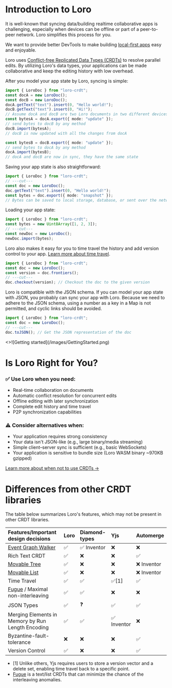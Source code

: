 # Introduction to Loro

It is well-known that syncing data/building realtime collaborative apps is
challenging, especially when devices can be offline or part of a peer-to-peer
network. Loro simplifies this process for you.

We want to provide better DevTools to make building
[local-first apps](https://www.inkandswitch.com/local-first/) easy and
enjoyable.

Loro uses [Conflict-free Replicated Data Types (CRDTs)](/docs/concepts/crdt) to
resolve parallel edits. By utilizing Loro's data types, your applications can be
made collaborative and keep the editing history with low overhead.

After you model your app state by Loro, syncing is simple:

```ts twoslash
import { LoroDoc } from "loro-crdt";
const docA = new LoroDoc();
const docB = new LoroDoc();
docA.getText("text").insert(0, "Hello world!");
docB.getText("text").insert(0, "Hi!");
// Assume docA and docB are two Loro documents in two different devices
const bytesA = docA.export({ mode: "update" });
// send bytes to docB by any method
docB.import(bytesA);
// docB is now updated with all the changes from docA

const bytesB = docB.export({ mode: "update" });
// send bytes to docA by any method
docA.import(bytesB);
// docA and docB are now in sync, they have the same state
```

Saving your app state is also straightforward:

```ts twoslash
import { LoroDoc } from "loro-crdt";
// ---cut---
const doc = new LoroDoc();
doc.getText("text").insert(0, "Hello world!");
const bytes = doc.export({ mode: "snapshot" });
// Bytes can be saved to local storage, database, or sent over the network
```

Loading your app state:

```ts no_run twoslash
import { LoroDoc } from "loro-crdt";
const bytes = new Uint8Array([1, 2, 3]);
// ---cut---
const newDoc = new LoroDoc();
newDoc.import(bytes);
```

Loro also makes it easy for you to time travel the history and add version
control to your app. [Learn more about time travel](/docs/tutorial/time_travel).

```ts no_run twoslash
import { LoroDoc } from "loro-crdt";
const doc = new LoroDoc();
const version = doc.frontiers();
// ---cut---
doc.checkout(version); // Checkout the doc to the given version
```

Loro is compatible with the JSON schema. If you can model your app state with
JSON, you probably can sync your app with Loro. Because we need to adhere to the
JSON schema, using a number as a key in a Map is not permitted, and cyclic links
should be avoided.

```ts no_run twoslash
import { LoroDoc } from "loro-crdt";
const doc = new LoroDoc();
// ---cut---
doc.toJSON(); // Get the JSON representation of the doc
```


<Cards num={1}>
  <Cards.Card
    image
    arrow
    title="Getting Started"
    href="/docs/tutorial/get_started"
    style={{
      maxWidth: 400,
    }}
  >
    <>![Getting started](/images/GettingStarted.png)</>
  </Cards.Card>
</Cards>

# Is Loro Right for You?

### ✅ Use Loro when you need:

- Real-time collaboration on documents
- Automatic conflict resolution for concurrent edits
- Offline editing with later synchronization
- Complete edit history and time travel
- P2P synchronization capabilities

### ⚠️ Consider alternatives when:

- Your application requires strong consistency
- Your data isn't JSON-like (e.g., large binary/media streaming)
- Simple client–server sync is sufficient (e.g., basic WebSockets)
- Your application is sensitive to bundle size (Loro WASM binary ~970KB gzipped)

[Learn more about when not to use CRDTs →](/docs/concepts/when_not_crdt)

# Differences from other CRDT libraries

The table below summarizes Loro's features, which may not be present in other
CRDT libraries.

| Features/Important design decisions                                         | Loro | Diamond-types | Yjs         | Automerge   |
| :-------------------------------------------------------------------------- | :--- | :------------ | :---------- | :---------- |
| [Event Graph Walker](https://loro.dev/docs/advanced/replayable_event_graph) | ✅   | ✅ Inventor   | ❌          | ❌          |
| Rich Text CRDT                                                              | ✅   | ❌            | ❌          | ✅          |
| [Movable Tree](https://ieeexplore.ieee.org/document/9563274)                | ✅   | ❌            | ❌          | ❌ Inventor |
| [Movable List](https://loro.dev/docs/tutorial/list)                         | ✅   | ❌            | ❌          | ❌ Inventor |
| Time Travel                                                                 | ✅   | ✅            | ✅[1]       | ✅          |
| [Fugue](https://arxiv.org/abs/2305.00583) / Maximal non-interleaving        | ✅   | ✅            | ❌          | ❌          |
| JSON Types                                                                  | ✅   | ❓            | ✅          | ✅          |
| Merging Elements in Memory by Run Length Encoding                           | ✅   | ✅            | ✅ Inventor | ❌          |
| Byzantine-fault-tolerance                                                   | ❌   | ❌            | ❌          | ✅          |
| Version Control                                                             | ✅   | ❌            | ❌          | ✅          |

- [1] Unlike others, Yjs requires users to store a version vector and a delete
  set, enabling time travel back to a specific point.
- [Fugue](https://arxiv.org/abs/2305.00583) is a text/list CRDTs that can
  minimize the chance of the interleaving anomalies.
